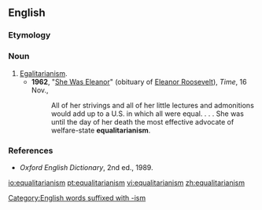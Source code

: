 ==English==

===Etymology===
{{suffix|equalitarian|ism|lang=en}}

===Noun===
{{en-noun|-}}

# [[egalitarianism|Egalitarianism]].
#*'''1962''', "[http://www.time.com/time/magazine/article/0,9171,829392,00.html She Was Eleanor]" (obituary of [[w:Eleanor_Roosevelt|Eleanor Roosevelt]]), ''Time'', 16 Nov.,
#*:All of her strivings and all of her little lectures and admonitions would add up to a U.S. in which all were equal. . . . She was until the day of her death the most effective advocate of welfare-state '''equalitarianism'''.

===References===
*''Oxford English Dictionary'', 2nd ed., 1989.

[[Category:English words suffixed with -ism]]

[[io:equalitarianism]]
[[pt:equalitarianism]]
[[vi:equalitarianism]]
[[zh:equalitarianism]]
